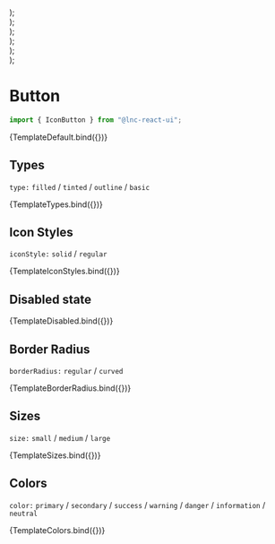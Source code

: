 
<Meta title="General/Icon Button" component={IconButton} />


  <div style={{ display: "flex", gap: "16px" }}>
    <IconButton {...args} type={"filled"} />
    <IconButton {...args} type={"tinted"} />
    <IconButton {...args} type={"outline"} />
    <IconButton {...args} type={"basic"} />
  </div>
);

  <div>
    <div style={{ display: "flex", gap: "16px", marginBottom: "16px" }}>
      <IconButton {...args} type={"filled"} iconStyle={"regular"} />
      <IconButton {...args} type={"tinted"} iconStyle={"regular"} />
      <IconButton {...args} type={"outline"} iconStyle={"regular"} />
      <IconButton {...args} type={"basic"} iconStyle={"regular"} />
    </div>
    <div style={{ display: "flex", gap: "16px" }}>
      <IconButton {...args} type={"filled"} iconStyle={"solid"} />
      <IconButton {...args} type={"tinted"} iconStyle={"solid"} />
      <IconButton {...args} type={"outline"} iconStyle={"solid"} />
      <IconButton {...args} type={"basic"} iconStyle={"solid"} />
    </div>
  </div>
);

  <div>
    <div style={{ display: "flex", gap: "16px", marginBottom: "16px" }}>
      <IconButton {...args} type={"filled"} borderRadius={"regular"} />
      <IconButton {...args} type={"tinted"} borderRadius={"regular"} />
      <IconButton {...args} type={"outline"} borderRadius={"regular"} />
      <IconButton {...args} type={"basic"} borderRadius={"regular"} />
    </div>
    <div style={{ display: "flex", gap: "16px" }}>
      <IconButton {...args} type={"filled"} borderRadius={"curved"} />
      <IconButton {...args} type={"tinted"} borderRadius={"curved"} />
      <IconButton {...args} type={"outline"} borderRadius={"curved"} />
      <IconButton {...args} type={"basic"} borderRadius={"curved"} />
    </div>
  </div>
);

  <div>
    <div style={{ display: "flex", gap: "16px", marginBottom: "16px" }}>
      <IconButton {...args} leadingIcon={"user"} type={"filled"} />
      <IconButton {...args} leadingIcon={"user"} type={"tinted"} />
      <IconButton {...args} leadingIcon={"user"} type={"outline"} />
      <IconButton {...args} leadingIcon={"user"} type={"basic"} />
    </div>
    <div style={{ display: "flex", gap: "16px" }}>
      <IconButton {...args} trailingIcon={"clock"} type={"filled"} />
      <IconButton {...args} trailingIcon={"clock"} type={"tinted"} />
      <IconButton {...args} trailingIcon={"clock"} type={"outline"} />
      <IconButton {...args} trailingIcon={"clock"} type={"basic"} />
    </div>
  </div>
);

  <div>
    <div style={{ display: "flex", gap: "16px", marginBottom: "16px" }}>
      <IconButton {...args} size="small" />
      <IconButton {...args} size="medium" />
      <IconButton {...args} size="large" />
    </div>
    <div style={{ display: "flex", gap: "16px" }}>
      <IconButton {...args} size="small" borderRadius={"curved"} />
      <IconButton {...args} size="medium" borderRadius={"curved"} />
      <IconButton {...args} size="large" borderRadius={"curved"} />
    </div>
  </div>
);

  <div>
    <div style={{ display: "flex", gap: "16px", marginBottom: "16px" }}>
      <IconButton
        {...args}
        type={"filled"}
        color="primary"
        leadingIcon={"user"}
      />
      <IconButton {...args} type={"filled"} color="secondary" />
      <IconButton {...args} type={"filled"} color="success" />
      <IconButton {...args} type={"filled"} color="warning" />
      <IconButton {...args} type={"filled"} color="danger" />
      <IconButton {...args} type={"filled"} color="information" />
      <IconButton
        {...args}
        type={"filled"}
        color="neutral"
        trailingIcon={"clock"}
      />
    </div>
    <div style={{ display: "flex", gap: "16px", marginBottom: "16px" }}>
      <IconButton {...args} type={"tinted"} color="primary" />
      <IconButton
        {...args}
        type={"tinted"}
        color="secondary"
        leadingIcon={"user"}
      />
      <IconButton {...args} type={"tinted"} color="success" />
      <IconButton {...args} type={"tinted"} color="warning" />
      <IconButton {...args} type={"tinted"} color="danger" />
      <IconButton
        {...args}
        type={"tinted"}
        color="information"
        trailingIcon={"clock"}
      />
      <IconButton {...args} type={"tinted"} color="neutral" />
    </div>
    <div style={{ display: "flex", gap: "16px", marginBottom: "16px" }}>
      <IconButton {...args} type={"basic"} color="primary" />
      <IconButton {...args} type={"basic"} color="secondary" />
      <IconButton
        {...args}
        type={"basic"}
        color="success"
        leadingIcon={"user"}
      />
      <IconButton {...args} type={"basic"} color="warning" />
      <IconButton
        {...args}
        type={"basic"}
        color="danger"
        trailingIcon={"clock"}
      />
      <IconButton {...args} type={"basic"} color="information" />
      <IconButton {...args} type={"basic"} color="neutral" />
    </div>
    <div style={{ display: "flex", gap: "16px" }}>
      <IconButton {...args} type={"outline"} color="primary" />
      <IconButton {...args} type={"outline"} color="secondary" />
      <IconButton {...args} type={"outline"} color="success" />
      <IconButton
        {...args}
        type={"outline"}
        color="warning"
        leadingIcon={"user"}
        trailingIcon={"clock"}
      />
      <IconButton {...args} type={"outline"} color="danger" />
      <IconButton {...args} type={"outline"} color="information" />
      <IconButton {...args} type={"outline"} color="neutral" />
    </div>
  </div>
);

# Button

```jsx
import { IconButton } from "@lnc-react-ui";
```

<Canvas withSource="open">
  <Story
    name="Default"
    args={{
      icon: "user",
    }}
  >
    {TemplateDefault.bind({})}
  </Story>
</Canvas>

<ArgsTable story="Default" />

## Types

`type:` `filled` / `tinted` / `outline` / `basic`

<Canvas>
  <Story
    name="Types"
    args={{
      icon: "clock",
    }}
  >
    {TemplateTypes.bind({})}
  </Story>
</Canvas>

## Icon Styles

`iconStyle:` `solid` / `regular`

<Canvas>
  <Story
    name="Icon Styles"
    args={{
      icon: "clock",
    }}
  >
    {TemplateIconStyles.bind({})}
  </Story>
</Canvas>

## Disabled state

<Canvas>
  <Story
    name="Disabled"
    args={{
      disabled: true,
      icon: "calendar",
    }}
  >
    {TemplateDisabled.bind({})}
  </Story>
</Canvas>

## Border Radius

`borderRadius:` `regular` / `curved`

<Canvas>
  <Story
    name="Border Radius"
    args={{
      icon: "bell",
    }}
  >
    {TemplateBorderRadius.bind({})}
  </Story>
</Canvas>

## Sizes

`size:` `small` / `medium` / `large`

<Canvas>
  <Story
    name="Sizes"
    args={{
      icon: "check-circle",
    }}
  >
    {TemplateSizes.bind({})}
  </Story>
</Canvas>

## Colors

`color:` `primary` / `secondary` / `success` / `warning` / `danger` / `information` / `neutral`

<Canvas>
  <Story
    name="Colors"
    args={{
      icon: "user-circle",
    }}
  >
    {TemplateColors.bind({})}
  </Story>
</Canvas>
